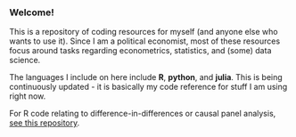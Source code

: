 ### Welcome! {.unnumbered}

This is a repository of coding resources for myself (and anyone else who wants to use it). Since I am a political economist, most of these resources focus around tasks regarding econometrics, statistics, and (some) data science.

The languages I include on here include **R**, **python**, and **julia**. This is being continuously updated - it is basically my code reference for stuff I am using right now.

For R code relating to difference-in-differences or causal panel analysis, [see this repository](https://kevinli03.github.io/did/).
